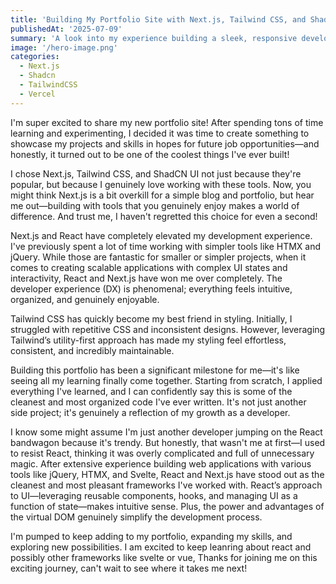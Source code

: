 ```yaml
---
title: 'Building My Portfolio Site with Next.js, Tailwind CSS, and ShadCN UI'
publishedAt: '2025-07-09'
summary: 'A look into my experience building a sleek, responsive developer portfolio using Next.js, Tailwind CSS, ShadCN UI, and deploying it with Vercel.'
image: '/hero-image.png'
categories:
  - Next.js
  - Shadcn
  - TailwindCSS
  - Vercel
---
```


I'm super excited to share my new portfolio site! After spending tons of time learning and experimenting, I decided it was time to create something to showcase my projects and skills in hopes for future job opportunities—and honestly, it turned out to be one of the coolest things I've ever built!

I chose Next.js, Tailwind CSS, and ShadCN UI not just because they're popular, but because I genuinely love working with these tools. Now, you might think Next.js is a bit overkill for a simple blog and portfolio, but hear me out—building with tools that you genuinely enjoy makes a world of difference. And trust me, I haven't regretted this choice for even a second!

Next.js and React have completely elevated my development experience. I've previously spent a lot of time working with simpler tools like HTMX and jQuery. While those are fantastic for smaller or simpler projects, when it comes to creating scalable applications with complex UI states and interactivity, React and Next.js have won me over completely. The developer experience (DX) is phenomenal; everything feels intuitive, organized, and genuinely enjoyable.

Tailwind CSS has quickly become my best friend in styling. Initially, I struggled with repetitive CSS and inconsistent designs. However, leveraging Tailwind’s utility-first approach has made my styling feel effortless, consistent, and incredibly maintainable.

Building this portfolio has been a significant milestone for me—it's like seeing all my learning finally come together. Starting from scratch, I applied everything I've learned, and I can confidently say this is some of the cleanest and most organized code I've ever written. It's not just another side project; it's genuinely a reflection of my growth as a developer.

I know some might assume I'm just another developer jumping on the React bandwagon because it's trendy. But honestly, that wasn't me at first—I used to resist React, thinking it was overly complicated and full of unnecessary magic. After extensive experience building web applications with various tools like jQuery, HTMX, and Svelte, React and Next.js have stood out as the cleanest and most pleasant frameworks I've worked with. React’s approach to UI—leveraging reusable components, hooks, and managing UI as a function of state—makes intuitive sense. Plus, the power and advantages of the virtual DOM genuinely simplify the development process.

I'm pumped to keep adding to my portfolio, expanding my skills, and exploring new possibilities. I am excited to keep leanring about react and possibly other frameworks like svelte or vue, Thanks for joining me on this exciting journey, can't wait to see where it takes me next!
